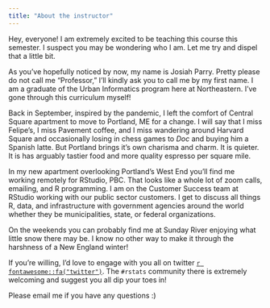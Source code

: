 ```yaml
---
title: "About the instructor"
---
```


Hey, everyone! I am extremely excited to be teaching this course this semester. I suspect you may be wondering who I am. Let me try and dispel that a little bit.

As you've hopefully noticed by now, my name is Josiah Parry. Pretty please do not call me "Professor," I'll kindly ask you to call me by my first name. I am a graduate of the Urban Informatics program here at Northeastern. I've gone through this curriculum myself! 

Back in September, inspired by the pandemic, I left the comfort of Central Square apartment to move to Portland, ME for a change. I will say that I miss Felipe's, I miss Pavement coffee, and I miss wandering around Harvard Square and occasionally losing in chess games to _Doc_ and buying him a Spanish latte. But Portland brings it's own charisma and charm. It is quieter. It is has arguably tastier food and more quality espresso per square mile. 

In my new apartment overlooking Portland's West End you'll find me working remotely for RStudio, PBC. That looks like a whole lot of zoom calls, emailing, and R programming. I am on the Customer Success team at RStudio working with our public sector customers. I get to discuss all things R, data, and infrastructure with government agencies around the world whether they be municipalities, state, or federal organizations. 

On the weekends you can probably find me at Sunday River enjoying what little snow there may be. I know no other way to make it through the harshness of a New England winter! 

If you're willing, I'd love to engage with you all on twitter  [`r fontawesome::fa("twitter")`](https://twitter.com/josiahparry). The `#rstats` community there is extremely welcoming and suggest you all dip your toes in! 

Please email me if you have any questions :) 


